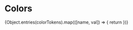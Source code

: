 

<Meta title="Colors" />

# Colors

<ColorPalette>
{Object.entries(colorTokens).map(([name, val]) => {
   return <ColorItem key={name} title={name} colors={[val]} />
})}
</ColorPalette>
